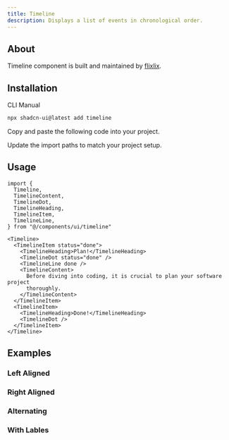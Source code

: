 ```yaml
---
title: Timeline
description: Displays a list of events in chronological order.
---
```


<ComponentPreview name="timeline-demo" />

## About

Timeline component is built and maintained by [flixlix](https://luca-felix.com).

## Installation

<Tabs defaultValue="cli">

<TabsList>
  <TabsTrigger value="cli">CLI</TabsTrigger>
  <TabsTrigger value="manual">Manual</TabsTrigger>
</TabsList>
<TabsContent value="cli">

```bash
npx shadcn-ui@latest add timeline
```

</TabsContent>

<TabsContent value="manual">

<Steps>

<Step>Copy and paste the following code into your project.</Step>

<ComponentSource name="timeline" />

<Step>Update the import paths to match your project setup.</Step>

</Steps>

</TabsContent>

</Tabs>

## Usage

```tsx
import {
  Timeline,
  TimelineContent,
  TimelineDot,
  TimelineHeading,
  TimelineItem,
  TimelineLine,
} from "@/components/ui/timeline"
```

```tsx
<Timeline>
  <TimelineItem status="done">
    <TimelineHeading>Plan!</TimelineHeading>
    <TimelineDot status="done" />
    <TimelineLine done />
    <TimelineContent>
      Before diving into coding, it is crucial to plan your software project
      thoroughly.
    </TimelineContent>
  </TimelineItem>
  <TimelineItem>
    <TimelineHeading>Done!</TimelineHeading>
    <TimelineDot />
  </TimelineItem>
</Timeline>
```

## Examples

### Left Aligned

<ComponentPreview name="timeline-demo" />

### Right Aligned

<ComponentPreview name="timeline-right" />

### Alternating

<ComponentPreview name="timeline-alternate" />

### With Lables

<ComponentPreview name="timeline-labels" />
